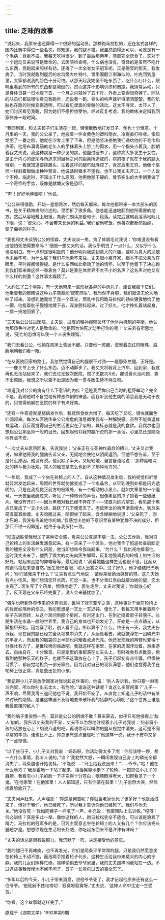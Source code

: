 ```yaml
---
---
---
```

title: 乏味的故事
---




“说起来，我原来也还算得一个很好的运动员，那种跑马拉松的，还在各式各样的国内比赛中得过一些名次。你知道，我的腿不错。我虽然跑得还可以，可就是有一个毛病：食欲不振。我每天吃得很少，到了最后那两年，简直完全厌食了。这对于一个运动员来说可是致命的。去医院检查呢，什么病也没有。奇怪的是虽然不吃什么东西，但跑起来照样有劲，还得了一次全省女子冠军呢。正是得奖的那天，我发病了。当时我就跑到屋后的水沟旁大吐特吐，胃里面翻江倒海似的。吐完回到屋里，大家都说我的脸色十分可怕。从那天起我完全不吃东西了，吃什么吐什么，眼睛里看到的所有的东西都是颠倒的。然而这并不影响训练和赛跑，我照常运动，只是身体日甚一日地瘦下去，一个月之内就掉了五十斤，外表上变得很奇特了。同队的队员们都说很怕看见我跑步，还说我一跑，骨头的响声就听得清清楚楚，我的肌肤也在跑的时候变得透明，可以看见里面的骨骼的活动。这太不寻常，太吓人了。她们讨厌看见我跑，因为她们不愿担惊受怕。经过反复考虑，我的教练决定叫我回家休养一段时间。

“我回到家，和丈夫孩子们生活在一起，懒懒散散地打发日子，倒也十分惬意。十月里的一天，我的公公来了，他披着一件金黄色的塑料雨衣，冷得直打哆嗦。忸忸怩怩了一番之后，他就在沙发上坐了下来，但是他坚决拒绝我们递给他的干毛巾和热茶。他用布满青筋的老年人的手抹着头上脸上的雨水，用一个指头点着我，脸朝着我丈夫说，我这种病是一种少见的病，他翻过医书了，这种病大多发生于女性，是由于内心的虚荣与所追求的目标之间的距离所造成的，病的根子就在于我的腿太特别，一看就知道要摔跟头，生着这样的腿可就麻烦了，肯定后患无穷。他像个巫师一样斜着眼做出种种预言，他说话时根本不望我，也不让我丈夫开口，一个人说个不停。临走时，不知出于什么原因，他用他那干硬的、骨节突出的大手朝我做了一个奇怪的手势，既像是献媚又像是恐吓。

“‘吓！好好地待着吧！’他说。

“公公来得很勤，开始一星期两次，然后每天都来。每次他都带来一本大部头的医书，是关于精神病的论述的，里面折了很多角。他总能迅速地翻到他所需要的地方，然后从容地戴上眼镜，向我们朗读那些句子、段落。读完后就朝我淫荡地眨几下眼，说：‘虚荣心，不会带来长远的利益。’我们留他吃饭，他每次都断然拒绝，受了侮辱的样子。

“我也和丈夫谈到公公的怪癖，丈夫淡淡一笑，耸了耸眉毛对我说：‘你难道没有看出他怕死怕得要命吗？’细细一想丈夫的话，我似乎明白了一点什么，又似乎什么也没明白。有一点却是很明显的：他分明对我感到莫大的兴趣，或称为莫大的忌恨也未尝不可。为什么呢？我们与他素不来往，丈夫很小离开家，根本不把父亲放在眼里，平时提都懒得提。是什么东西如此牵动了他的情怀，以至于他竟下了决心跑到我们家来做这样一番表白？莫非是我在体育界不大不小的名声？这名声对他又有什么样的刺激？这件事太蹊跷了。

“大约过了三个星期，有一天他带来一些形状各异的中药丸子，建议我服下它们。他瞅着我的眼睛说这种丸子简直能‘起死回生’。我当然不肯服，我们就语无伦次地吵了起来。没想到他竟给了我一个耳光，慌乱中我用跑马拉松的劲头狠狠地给了他一脚。他捂着肚子慢慢地蹲下去，浑身颤抖起来。过了好久，他才挣扎着站起身，一瘸一拐地回家了。

“三天后公公住进医院。丈夫说，过度的精神抑郁破坏了他体内机制的平衡。他认为那场争吵对老人是致命的。‘他是因为怕死才动手打你的呢！’丈夫若有所思地说，‘死亡的恐惧可以使一个人丧失理智。’

“我们去看公公，他躺在病床上昏迷不醒。只要他一苏醒，便瞪着血红的眼珠，威胁地朝我们看一眼。

“在从医院回家的路上，我忽然觉得自己的腿很不对劲——是那条左腿，正好是。——像关节上长了什么东西，迈不动脚步了。我丈夫将我背上汽车，回到家，我就再也无法站起来了。我们去过无数次医院，照了无数次X光，都说骨头没问题，查不出原因。我想之所以查不出是因为我一贯与医生势不两立吧。

“难道我对公公的病有什么下意识的内疚？还是我后悔自己当时的粗野举动？完全不是，我踢他时不自觉地有种恶作剧的味道，而且听到他生病的消息我是无动于衷的，只觉得他躺在医院的样子有点好笑。

“还有一件奇迹就是腿病发作后，我竟然食欲大增了。每天吃了又吃，很快就面色红润起来。每次从医院传来公公病危的消息都使我有一种解脱感。虽然不能重返体育运动，我反而觉得自己的生活更实在了似的，其标志就是我的食欲。我偶尔也回想起公公那巫师一般的目光，回想起他对我的腿所说的那一番话，心里总还是隐隐地有点不安。

“一次丈夫从医院回来，告诉我说：‘父亲正在与死神作最后的搏斗。’丈夫又对我说，如果他将我的腿病告诉父亲，无疑地会使他从阴间返回。但他不想告诉，至于是什么原因，他没有说。他沉默了半天，又轻轻地、自言自语地说：‘那种黑暗深处的搏斗极为壮观，常人的触觉是怎么也到不了那种地方的。’

“一年后，我成了一个坐在轮椅上的人了。自从这种情况发生后，我的视觉和听觉就异常发达起来，周围的世界就仿佛变成了一个水晶宫，从早到晚到处都是闪光透明的。只是在我视觉正前方的极限处，有一个蠕动的小黑点，就如文章里的一个逗号。一天夜里我醒过来，听见了一种微弱的声音，很像老鼠的爪子抓着一些破纸片。我没有开灯——因为黑暗对我已经不存在了——径直向远方望去，看见那个黑点已变成了一支小火炬，跳跃了几下便熄灭了。老鼠弄出的响声渐渐增大，到后来简直震耳欲聋。丈夫惊醒过来，随即坐了起来，含含糊糊地说道：‘父亲死了，刚才死的，我没有告诉他你的病。’我感觉出他的下意识里有某种犹豫不决的成分，但那只不过一闪即逝，他终于与我保持一致。

“彻底战胜使我增加了某种安全感，看来公公真是不堪一击。公公去世后，我对自己轮椅上的生活越发满意起来。有一天来了一个医生，他对我作了彻底检查后断定我的腿完全没有什么问题，他当即想命令我站起来。‘为什么？’我仇视地看着他。这时我丈夫来了，他费了很大的功夫向医生解释，反复地强调我的轮椅上的生活的好处，站起来走路的弊端等等，最后他说：‘我看她能这样生活也很不错，比起从前跑马拉松来更自然。’医生眨巴着眼，如入云雾之中。过了好久，他才结结巴巴地问：‘你们请我来干什么？’丈夫有点生气地说：‘请你来给她治感冒的呀。这几天她有点小伤风，我们想请您开点药，可您一来，也不分青红皂白就要治她的腿，您太主观了。’医生写了个药单，愤愤地走了，医生走后，丈夫对我说：‘你就放心好了，反正现在父亲已经完蛋了，没人会来骚扰你了。’

“偶尔也听到外界传来的体育消息，谁得了冠军亚军之类，这种事对于坐在轮椅上的我就如隔世的烟云。我的思想是一天比一天迟钝、僵化了。我每天用手推着两个轮子东转西转，从这个房间到那个房间，有时还出门，在附近绕着房子转圈子。长期生活在水晶一般的世界里，我自己的身体也开始发光了。开始是一点点磷光，从脚指甲开始，因为穿了鞋，别人看不见，所以算不了什么。终于有一天，我丈夫告诉我，现在我的腿已经完全从视觉中消失了，从远处看去，我就像浮在一团磷光中的半身人，而且我的脑袋的上半部也闪耀着点点光亮。他还发现我的两臂也变得十分强壮有力了，是推轮椅的缘故吧。我就这样在家里，在家的周围浮动着，游来游去，自由自在，十分惬意。只是家里的事都落在丈夫头上，有时难免有点歉意，但看到他那种乐天的样子，也就不把这事放在心上了。孩子们起初有点牢骚，但很快习惯了，都自觉地担负一部分家务。因为我对自己的现状满意，他们也觉得我坐在轮椅上很正常，真是些出色的小孩。

“我记得小儿子是放学回家对我说起这件事的。他说：‘别人告诉我，你只要一淋雨准完蛋，所以你别出去太久，有危险。’‘谁说这种话呢？谁这么多管闲事？’儿子一声不响，尽管我再三追问他也不说。我开始不安了，从直觉上知道儿子的话中有某种讨厌的隐情。是谁这样迫不及待地要来破坏我的恬静的心境呢？这个世界上谁是我最直接的敌人？

“我的脑子里突然一亮：莫非是公公的阴魂不散？算来算去，似乎只有他够得上‘敌人’似的。我告诉丈夫我的不安，丈夫不以为然地注视着小儿子对我说：‘何必将小孩的话放在心上？胡说八道的吧，再说你可以叫你的腿从视觉中消失，这可是不同寻常的本领，谁也比不上，你总该有这点自信吧？’他这样一说，我于不安中又多了一点惭愧。

“过了些日子，小儿子又对我说：‘妈妈呀，你活动得太多了呢！你应该停一停，想一点什么事情，我听人说的。’‘谁？’我勃然大怒，一瞬间发现自己身上的磷光全都消失了，两条腿也开始发抖。‘不能说……’‘马上给我说出来！’‘……爷爷。’‘哈！他在什么地方？’我竟霍地一下站了起来，摇摇晃晃地走下了轮椅，一把抓住小儿子的肩膀。我看见小儿子的脸一下子变得十分苍白，眼睛瞪得老大，如同看见了一个鬼。‘在他家里！在他家里！人人都知道，只有你蒙在鼓里！’儿子忽然大哭，然后捂着脸跑开了。

“丈夫闻声赶来，大声埋怨：‘你这是何苦呢？你就当老家伙死了该多好？他是活过来了，但对于我们，他已经死了，所以我才告诉你他已经死了。我们与他无关。’‘他没有死！’我如同狮子一样吼了一声，补充说：‘我要回队上去训练。’‘哎呀！何必训练？真是多此一举。像你这样的人，跑马拉松完全不适合，可以说是浪费了精力。马拉松的冠军多的是，可凭主观意志坐在轮椅上的人又有几个？你应该扬长避短才是。想想你现在生活的长处吧，你吃起东西来不是津津有味吗？’

“丈夫的话总是很有说服力。我沉默了一阵，决定接受他的意见。

“我的腿已不再瘫痪，也不再发光，它们是两条平平常常的腿。只是我仍然愿意坐在轮椅上不动不挪，而用两手推着轮子代步。这种生活给我带来莫大的内心的宁静。我的儿女们照样忙碌，照样偷偷去爷爷家里，我的丈夫照样同我站在一边。不过这些事我慢慢地不闻不问了，日子一长竟将过去的事全忘了。

“多年以后的今天，小儿子带来消息，说他爷爷死了，我才记起他原来还有这么一位爷爷。‘他死前不住地唠叨：寂寞呀寂寞呀，’丈夫说，‘这种人命中注定一生受苦。’

“你看，这个故事就这样完了。”

原载于《湖南文学》1992年第9期